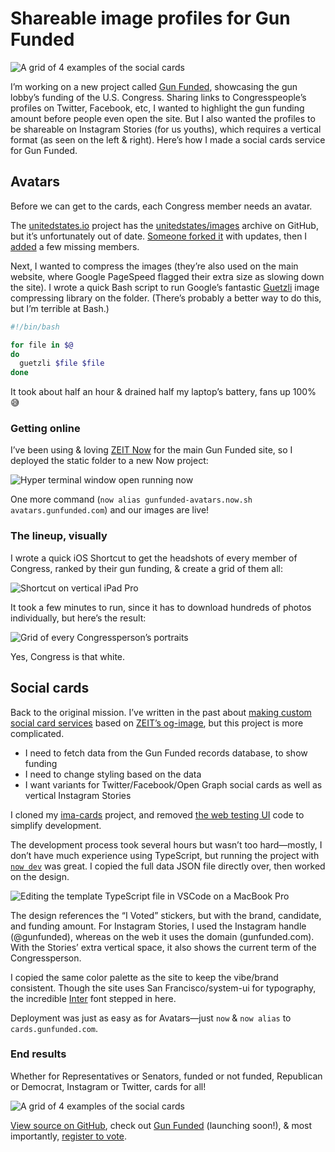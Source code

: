 # Shareable image profiles for Gun Funded

![A grid of 4 examples of the social cards](https://d2wkqk610zk1ag.cloudfront.net/items/1u1c1M1j0L2B04082U3O/30jf53wht60447457zcr123c7maehrp4.png)

I’m working on a new project called [Gun Funded](https://gunfunded.com), showcasing the gun lobby’s funding of the U.S. Congress. Sharing links to Congresspeople’s profiles on Twitter, Facebook, etc, I wanted to highlight the gun funding amount before people even open the site. But I also wanted the profiles to be shareable on Instagram Stories (for us youths), which requires a vertical format (as seen on the left & right). Here’s how I made a social cards service for Gun Funded.

## Avatars

Before we can get to the cards, each Congress member needs an avatar.

The [unitedstates.io](https://theunitedstates.io/) project has the [unitedstates/images](https://github.com/unitedstates/images) archive on GitHub, but it’s unfortunately out of date. [Someone forked it](https://github.com/SeanKMcGinnis/images) with updates, then I [added](https://github.com/SeanKMcGinnis/images/pull/1) a few missing members.

Next, I wanted to compress the images (they’re also used on the main website, where Google PageSpeed flagged their extra size as slowing down the site). I wrote a quick Bash script to run Google’s fantastic [Guetzli](http://github.com/google/guetzli) image compressing library on the folder. (There’s probably a better way to do this, but I’m terrible at Bash.)

```sh
#!/bin/bash

for file in $@
do
  guetzli $file $file
done
```

It took about half an hour & drained half my laptop’s battery, fans up 100% 😅

### Getting online

I’ve been using & loving [ZEIT Now](https://now.sh) for the main Gun Funded site, so I deployed the static folder to a new Now project:

![Hyper terminal window open running now](https://d2wkqk610zk1ag.cloudfront.net/items/2Y3j37001L0k1h0f0B3Q/zq6d83r41hxve1u92t244awm6vtec8qh.png)

One more command (`now alias gunfunded-avatars.now.sh avatars.gunfunded.com`) and our images are live!

### The lineup, visually

I wrote a quick iOS Shortcut to get the headshots of every member of Congress, ranked by their gun funding, & create a grid of them all:

![Shortcut on vertical iPad Pro](https://d2wkqk610zk1ag.cloudfront.net/items/202V2Q3N310G2j3G3x2H/7qkvtky698dtbbk4zwr1cr3qubucd57c.png)

It took a few minutes to run, since it has to download hundreds of photos individually, but here’s the result:

![Grid of every Congressperson’s portraits](https://d2wkqk610zk1ag.cloudfront.net/items/351W0P230F3F102R0t20/pb0az1r8xagu1wj021dvcbyugm80xzyf.jpeg)

Yes, Congress is that white.

## Social cards

Back to the original mission. I’ve written in the past about [making custom social card services](https://notebook.kingofdevs.me/2019-11-05_custom_social_card_services/) based on [ZEIT’s og-image](https://github.com/zeit/og-image), but this project is more complicated.

- I need to fetch data from the Gun Funded records database, to show funding
- I need to change styling based on the data
- I want variants for Twitter/Facebook/Open Graph social cards as well as vertical Instagram Stories

I cloned my [ima-cards](https://github.com/kingofdevs/ima-cards) project, and removed [the web testing UI](https://ima-cards.kingofdevs.now.sh) code to simplify development.

The development process took several hours but wasn’t too hard—mostly, I don’t have much experience using TypeScript, but running the project with [`now dev`](https://zeit.co/blog/now-dev) was great. I copied the full data JSON file directly over, then worked on the design.

![Editing the template TypeScript file in VSCode on a MacBook Pro](https://d2wkqk610zk1ag.cloudfront.net/items/040A3L3H2H0G3v1N200h/ehp65gdmc7knyf0e90v5ch53wrr4nk20.png)

The design references the “I Voted” stickers, but with the brand, candidate, and funding amount. For Instagram Stories, I used the Instagram handle (@gunfunded), whereas on the web it uses the domain (gunfunded.com). With the Stories’ extra vertical space, it also shows the current term of the Congressperson.

I copied the same color palette as the site to keep the vibe/brand consistent. Though the site uses San Francisco/system-ui for typography, the incredible [Inter](https://rsms.me/inter/) font stepped in here.

Deployment was just as easy as for Avatars—just `now` & `now alias` to `cards.gunfunded.com`.

### End results

Whether for Representatives or Senators, funded or not funded, Republican or Democrat, Instagram or Twitter, cards for all!

![A grid of 4 examples of the social cards](https://d2wkqk610zk1ag.cloudfront.net/items/1u1c1M1j0L2B04082U3O/30jf53wht60447457zcr123c7maehrp4.png)

[View source on GitHub](https://github.com/kingofdevs/gunfunded-cards), check out [Gun Funded](https://gunfunded.com) (launching soon!), & most importantly, [register to vote](https://vote.org).
